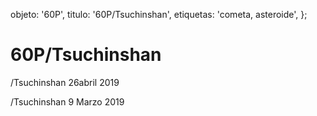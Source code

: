 
  objeto: '60P',
  titulo: '60P/Tsuchinshan',
  etiquetas: 'cometa, asteroide',
};

# 60P/Tsuchinshan

<Imagen
  src="registro/60P_20190426_2_60ptsuchinshan_20190426_i88.jpg"
  fecha="20190426"
/>

/Tsuchinshan 26abril 2019

<Imagen
  src="registro/60P_20190309_1_60p_20190209_i88jpg.jpg"
  fecha="20190309"
/>

/Tsuchinshan 9 Marzo 2019